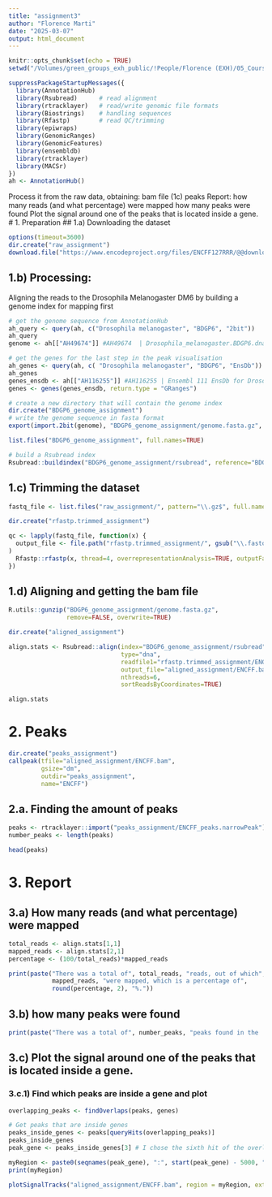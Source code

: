 ```yaml
---
title: "assignment3"
author: "Florence Marti"
date: "2025-03-07"
output: html_document
---
```

```r
knitr::opts_chunk$set(echo = TRUE)
setwd("/Volumes/green_groups_exh_public/!People/Florence (EXH)/05_Courses/EpiGenetics/week3")
```

```r
suppressPackageStartupMessages({
  library(AnnotationHub)
  library(Rsubread)      # read alignment
  library(rtracklayer)   # read/write genomic file formats
  library(Biostrings)    # handling sequences
  library(Rfastp)        # read QC/trimming
  library(epiwraps)
  library(GenomicRanges)  
  library(GenomicFeatures)
  library(ensembldb)
  library(rtracklayer)
  library(MACSr)
})
ah <- AnnotationHub()
```


Process it from the raw data, obtaining:
bam file (1c)
peaks 
Report:
how many reads (and what percentage) were mapped
how many peaks were found
Plot the signal around one of the peaks that is located inside a gene.
# 1. Preparation
## 1.a) Downloading the dataset
```r
options(timeout=3600)
dir.create("raw_assignment")
download.file("https://www.encodeproject.org/files/ENCFF127RRR/@@download/ENCFF127RRR.fastq.gz", "raw_assignment/ENCFF.fasta.gz", mode="wb")


```

## 1.b) Processing: 

Aligning the reads to the Drosophila Melanogaster DM6 by building a genome index for mapping first
```r
# get the genome sequence from AnnotationHub
ah_query <- query(ah, c("Drosophila melanogaster", "BDGP6", "2bit"))
ah_query
genome <- ah[["AH49674"]] #AH49674  | Drosophila_melanogaster.BDGP6.dna_sm.toplevel.2bit

# get the genes for the last step in the peak visualisation
ah_genes <- query(ah, c( "Drosophila melanogaster", "BDGP6", "EnsDb")) # looking for the database
ah_genes
genes_ensdb <- ah[["AH116255"]] #AH116255 | Ensembl 111 EnsDb for Drosophila melanogaster
genes <- genes(genes_ensdb, return.type = "GRanges")

# create a new directory that will contain the genome index
dir.create("BDGP6_genome_assignment")
# write the genome sequence in fasta format
export(import.2bit(genome), "BDGP6_genome_assignment/genome.fasta.gz", compress=TRUE)

list.files("BDGP6_genome_assignment", full.names=TRUE)

# build a Rsubread index
Rsubread::buildindex("BDGP6_genome_assignment/rsubread", reference="BDGP6_genome_assignment/genome.fasta.gz")
```

## 1.c) Trimming the dataset
```r
fastq_file <- list.files("raw_assignment/", pattern="\\.gz$", full.names=TRUE)[1]

dir.create("rfastp.trimmed_assignment")

qc <- lapply(fastq_file, function(x) {
  output_file <- file.path("rfastp.trimmed_assignment/", gsub("\\.fastq\\.gz$", ".trimmed.fastq.gz", basename(x))
)
  Rfastp::rfastp(x, thread=4, overrepresentationAnalysis=TRUE, outputFastq=output_file)
})

```

## 1.d) Aligning and getting the bam file

```r
R.utils::gunzip("BDGP6_genome_assignment/genome.fasta.gz", 
                remove=FALSE, overwrite=TRUE)

dir.create("aligned_assignment")

align.stats <- Rsubread::align(index="BDGP6_genome_assignment/rsubread", 
                               type="dna", 
                               readfile1="rfastp.trimmed_assignment/ENCFF.fasta.gz_R1.fastq.gz", 
                               output_file="aligned_assignment/ENCFF.bam", 
                               nthreads=6, 
                               sortReadsByCoordinates=TRUE)

align.stats
```

# 2. Peaks
```r
dir.create("peaks_assignment")
callpeak(tfile="aligned_assignment/ENCFF.bam", 
         gsize="dm", 
         outdir="peaks_assignment", 
         name="ENCFF")
```

## 2.a. Finding the amount of peaks

```r
peaks <- rtracklayer::import("peaks_assignment/ENCFF_peaks.narrowPeak")
number_peaks <- length(peaks)

head(peaks)
```



# 3. Report
## 3.a) How many reads (and what percentage) were mapped

```r
total_reads <- align.stats[1,1]
mapped_reads <- align.stats[2,1]
percentage <- (100/total_reads)*mapped_reads

print(paste("There was a total of", total_reads, "reads, out of which", 
            mapped_reads, "were mapped, which is a percentage of", 
            round(percentage, 2), "%."))
```

## 3.b) how many peaks were found

```r
print(paste("There was a total of", number_peaks, "peaks found in the .bam file"))
```

## 3.c) Plot the signal around one of the peaks that is located inside a gene.
### 3.c.1) Find which peaks are inside a gene and plot
```r

overlapping_peaks <- findOverlaps(peaks, genes)

# Get peaks that are inside genes
peaks_inside_genes <- peaks[queryHits(overlapping_peaks)]
peaks_inside_genes
peak_gene <- peaks_inside_genes[3] # I chose the sixth hit of the overlaps as the peak I want to visualise because it had the highest pValue out of the first 5 that were displayed

myRegion <- paste0(seqnames(peak_gene), ":", start(peak_gene) - 5000, "-", end(peak_gene) + 5000)
print(myRegion)

plotSignalTracks("aligned_assignment/ENCFF.bam", region = myRegion, extend = 5000)

```

